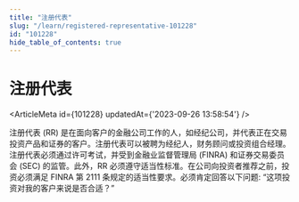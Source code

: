 ```yaml
---
title: "注册代表"
slug: "/learn/registered-representative-101228"
id: "101228"
hide_table_of_contents: true
---
```



# 注册代表

<ArticleMeta id={101228} updatedAt={'2023-09-26 13:58:54'} />
<div className='border-solid border-b border-t-0 my-4 border-[var(--ifm-color-gray-300)]' />

注册代表 (RR) 是在面向客户的金融公司工作的人，如经纪公司，并代表正在交易投资产品和证券的客户。注册代表可以被聘为经纪人，财务顾问或投资组合经理。注册代表必须通过许可考试，并受到金融业监督管理局 (FINRA) 和证券交易委员会 (SEC) 的监管。此外，RR 必须遵守适当性标准。在公司向投资者推荐之前，投资必须满足 FINRA 第 2111 条规定的适当性要求。必须肯定回答以下问题: “这项投资对我的客户来说是否合适？”
